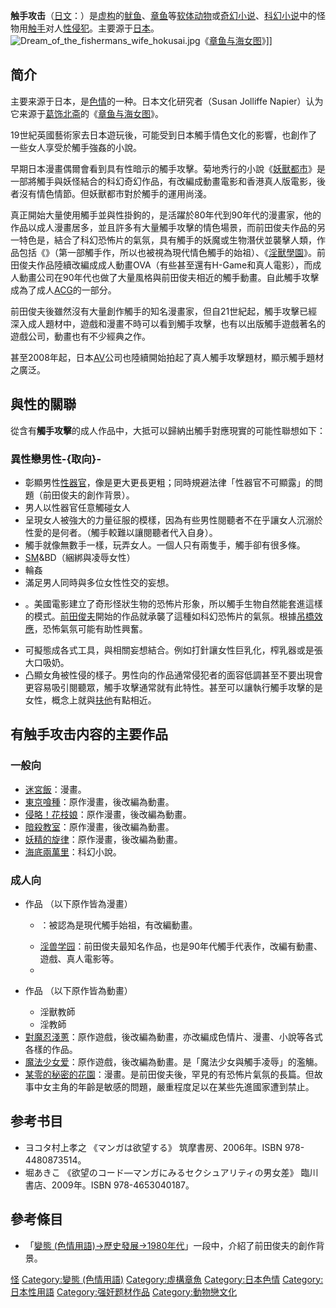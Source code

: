 {{original research}}
'''触手攻击'''（[[日文|日文]]：{{lang|ja|触手責め}}）是[[虚构|虚构]]的[[鱿鱼|鱿鱼]]、[[章鱼|章鱼]]等[[软体动物|软体动物]]或[[奇幻小说|奇幻小说]]、[[科幻小说|科幻小说]]中的怪物用[[觸手#色情作品|触手]]对人[[性侵犯|性侵犯]]。主要源于[[日本|日本]]。
[[Image:Dream_of_the_fishermans_wife_hokusai.jpg|thumb]]《[[章鱼与海女图|章鱼与海女图]]》]]

== 简介 ==
主要来源于日本，是[[色情|色情]]的一种。日本文化研究者{{link-en|苏珊·乔利夫·内皮尔|Susan J. Napier}}（Susan Jolliffe Napier）认为它来源于[[葛饰北斋|葛饰北斋]]的《[[章鱼与海女图|章鱼与海女图]]》。

19世紀英國藝術家{{link-en|Joshua Handley|Joshua Handley}}去日本遊玩後，可能受到日本觸手情色文化的影響，也創作了一些女人享受於觸手強姦的小說。

早期日本漫畫偶爾會看到具有性暗示的觸手攻擊。菊地秀行的小說《[[妖獸都市|妖獸都市]]》是一部將觸手與妖怪結合的科幻奇幻作品，有改編成動畫電影和香港真人版電影，後者沒有情色情節。但妖獸都市對於觸手的運用尚淺。

真正開始大量使用觸手並與性掛鉤的，是活躍於80年代到90年代的漫畫家{{link-ja|前田俊夫|前田俊夫}}，他的作品以成人漫畫居多，並且許多有大量觸手攻擊的情色場景，而前田俊夫作品的另一特色是，結合了科幻恐怖片的氣氛，具有觸手的妖魔或生物潛伏並襲擊人類，作品包括《{{link-ja|超神传说童子|超神伝説うろつき童子}}》（第一部觸手作，所以也被視為現代情色觸手的始祖）、《[[淫獸學園|淫獸學園]]》。前田俊夫作品陸續改編成成人動畫OVA（有些甚至還有H-Game和真人電影），而成人動畫公司{{link-ja|Pink Pineapple|ピンクパイナップル}}在90年代也做了大量風格與前田俊夫相近的觸手動畫。自此觸手攻擊成為了成人[[ACG|ACG]]的一部分。

前田俊夫後雖然沒有大量創作觸手的知名漫畫家，但自21世紀起，觸手攻擊已經深入成人題材中，遊戲和漫畫不時可以看到觸手攻擊，也有以出版觸手遊戲著名的遊戲公司，動畫也有不少經典之作。

甚至2008年起，日本[[日本成人影片|AV]]公司也陸續開始拍起了真人觸手攻擊題材，顯示觸手題材之廣泛。

== 與性的關聯 ==
從含有'''觸手攻擊'''的成人作品中，大抵可以歸納出觸手對應現實的可能性聯想如下：
=== 異性戀男性-{取向}- ===
*彰顯男性[[性器官|性器官]]，像是更大更長更粗；同時規避法律「性器官不可顯露」的問題（前田俊夫的創作背景）。
*男人以性器官任意觸碰女人
*呈現女人被強大的力量征服的模樣，因為有些男性閱聽者不在乎讓女人沉溺於性愛的是何者。（觸手較難以讓閱聽者代入自身）。
*觸手就像無數手一樣，玩弄女人。一個人只有兩隻手，觸手卻有很多條。
*[[性虐戀|SM]]&BD（綑綁與凌辱女性）
*輪姦
*滿足男人同時與多位女性性交的妄想。
*{{link-en|恐怖情色|Erotic horror}}。美國電影建立了奇形怪狀生物的恐怖片形象，所以觸手生物自然能套進這樣的模式。[[前田俊夫|前田俊夫]]開始的作品就承襲了這種如科幻恐怖片的氣氛。根據[[吊橋效應|吊橋效應]]，恐怖氣氛可能有助性興奮。
*可擬態成各式工具，與相關妄想結合。例如打針讓女性巨乳化，榨乳器或是張大口吸奶。
*凸顯女角被性侵的樣子。男性向的作品通常侵犯者的面容低調甚至不要出現會更容易吸引閱聽眾，觸手攻擊通常就有此特性。甚至可以讓執行觸手攻擊的是女性，概念上就與[[扶他|扶他]]有點相近。

== 有触手攻击内容的主要作品 ==
=== 一般向 ===
* [[迷宮飯|迷宮飯]]：漫畫。
* [[東京喰種|東京喰種]]：原作漫畫，後改編為動畫。
* [[侵略！花枝娘|侵略！花枝娘]]：原作漫畫，後改編為動畫。
* [[暗殺教室|暗殺教室]]：原作漫畫，後改編為動畫。
* [[妖精的旋律|妖精的旋律]]：原作漫畫，後改編為動畫。
* [[海底兩萬里|海底兩萬里]]：科幻小說。

=== 成人向 ===
* {{link-ja|前田俊夫|前田俊夫}}作品 （以下原作皆為漫畫）
** {{link-ja|超神传说童子|超神伝説うろつき童子}}：被認為是現代觸手始祖，有改編動畫。
** [[淫兽学园|淫兽学园]]：前田俊夫最知名作品，也是90年代觸手代表作，改編有動畫、遊戲、真人電影等。
** {{lang|ja|妖獣教室}}
* {{link-ja|Pink Pineapple|ピンクパイナップル}}作品 （以下原作皆為動畫）
** 淫獸教師
** 淫教師
* [[對魔忍淺蔥|對魔忍淺蔥]]：原作遊戲，後改編為動畫，亦改編成色情片、漫畫、小說等各式各樣的作品。
* [[魔法少女爱|魔法少女爱]]：原作遊戲，後改編為動畫。是「魔法少女與觸手凌辱」的濫觴。
* [[某零的秘密的花園|某零的秘密的花園]]：漫畫。是前田俊夫後，罕見的有恐怖片氣氛的長篇。但故事中女主角的年齡是敏感的問題，嚴重程度足以在某些先進國家遭到禁止。

== 参考书目 ==
* ヨコタ村上孝之 《マンガは欲望する》 筑摩書房、2006年。ISBN 978-4480873514。
* 堀あきこ 《欲望のコード―マンガにみるセクシュアリティの男女差》 臨川書店、2009年。ISBN 978-4653040187。

== 參考條目 ==
* 「[[變態_(色情用語)#1980年代|變態 (色情用語)→歷史發展→1980年代]]」一段中，介紹了前田俊夫的創作背景。

{{色情}}

[[Category:色情|怪]]
[[Category:變態_(色情用語)|Category:變態 (色情用語)]]
[[Category:虛構章魚|Category:虛構章魚]]
[[Category:日本色情|Category:日本色情]]
[[Category:日本性用語|Category:日本性用語]]
[[Category:强奸题材作品|Category:强奸题材作品]]
[[Category:動物戀文化|Category:動物戀文化]]